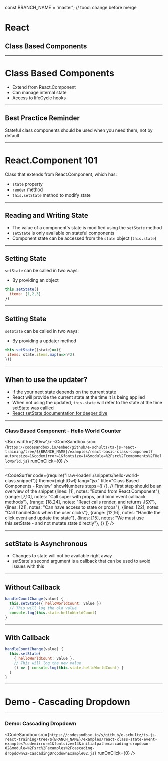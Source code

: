const BRANCH_NAME = 'master'; // tood: change before merge


# React
## Class Based Components

---

# Class Based Components

* Extend from React.Component
* Can manage internal state
* Access to lifeCycle hooks

---

## Best Practice Reminder

Stateful class components should be used when you need them, not by default

---

# React.Component 101 

Class that extends from React.Component, which has:

*  `state` property
*  `render` method 
*  `this.setState` method to modify state

---

## Reading and Writing State

* The value of a component's state is modified using the `setState` method
* `setState` is only available on stateful components
* Component state can be accessed from the `state` object (`this.state`)

---

## Setting State 

`setState` can be called in two ways:

* By providing an object 

```jsx
this.setState({
  items: [1,2,3]
})
```

---

## Setting State 

`setState` can be called in two ways:

* By providing a updater method 

```jsx
this.setState((state)=>({
 items: state.items.map(n=>n*2)
}))
```

---

## When to use the updater?

* If the your next state depends on the current state
* React will provide the current state at the time it is being applied
* When not using the updated, `this.state` will refer to the state at the time setState was callled
* [React setState documentation for deeper dive](https://reactjs.org/docs/react-component.html#setstate)

---

### Class Based Component - Hello World Counter

<Box width={'80vw'}>
    <CodeSandbox src={`https://codesandbox.io/embed/github/e-schultz/ts-js-react-training/tree/${BRANCH_NAME}/examples/react-basic-class-component?autoresize=1&codemirror=1&fontsize=14&module=%2Fsrc%2Fcomponents%2FHelloWorld.js`} runOnClick={0} />
</Box>

---

<CodeSurfer
  code={require("!raw-loader!./snippets/hello-world-class.snippet")}
  theme={nightOwl}
  lang="jsx"
  title="Class Based Components - Review"
  showNumbers
  steps={[
    {}, // First step should be an overview of the snippet
    {lines: [1], notes: "Extend from React.Component"},
    {range: [7,10], notes: "Call super with props, and bind event callback methods"},
    {range: [18,24], notes: "React calls render, and returns JSX"},
    {lines: [21], notes: "Can have access to state or props"},
    {lines: [22], notes: "Call handleClick when the user clicks"},
    {range: [12,16], notes: "Handle the click event and update the state"},
    {lines: [15], notes: "We must use this.setState - and not mutate state directly"},
    {}
  ]}
/>

---

## setState is Asynchronous

* Changes to state will not be available right away
* setState's second argument is a callback that can be used to avoid issues with this

---

## Without Callback

```jsx
handleCountChange(value) {
  this.setState({ helloWorldCount: value })
  // This will log the old value
  console.log(this.state.helloWorldCount)
}
```

---

## With Callback

```jsx
handleCountChange(value) {
  this.setState(
    { helloWorldCount: value },
    // This will log the new value
    () => { console.log(this.state.helloWorldCount) }
  )
}
```

---


# Demo - Cascading Dropdown

---

### Demo: Cascading Dropdown

<CodeSandbox src={`https://codesandbox.io/s/github/e-schultz/ts-js-react-training/tree/${BRANCH_NAME}/examples/react-class-state-event-examples?codemirror=1&fontsize=14&initialpath=cascading-dropdown-02&module=%2Fsrc%2Fexamples%2Fcascading-dropdown%2FCascadingDropdownExample02.js`} runOnClick={0} />

